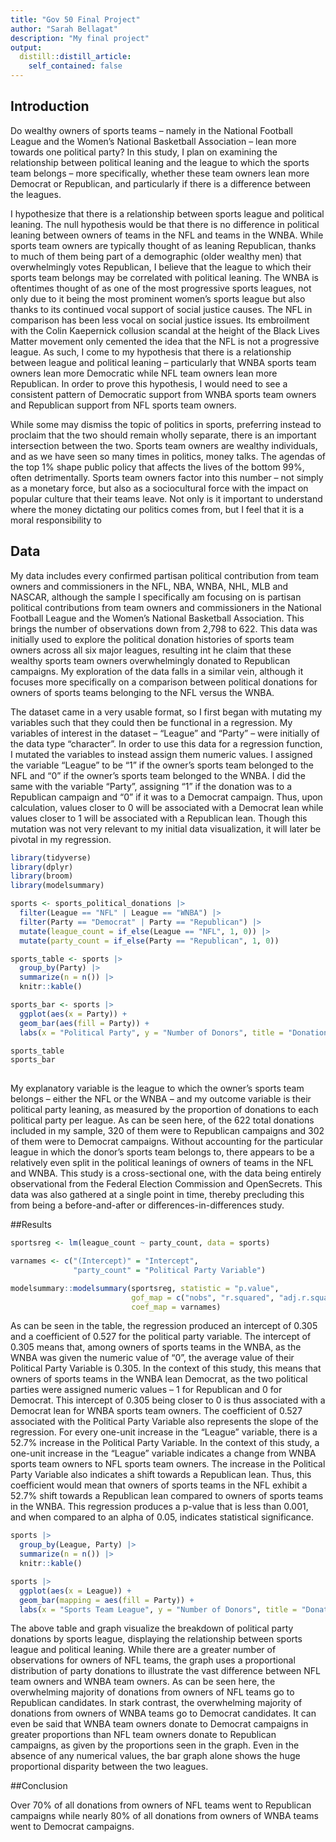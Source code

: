 ```yaml
---
title: "Gov 50 Final Project"
author: "Sarah Bellagat"
description: "My final project"
output:
  distill::distill_article:
    self_contained: false
---
```




## Introduction

Do wealthy owners of sports teams -- namely in the National Football League and the Women’s National Basketball Association -- lean more towards one political party? In this study, I plan on examining the relationship between political leaning and the league to which the sports team belongs -- more specifically, whether these team owners lean more Democrat or Republican, and particularly if there is a difference between the leagues.

I hypothesize that there is a relationship between sports league and political leaning. The null hypothesis would be that there is no difference in political leaning between owners of teams in the NFL and teams in the WNBA. While sports team owners are typically thought of as leaning Republican, thanks to much of them being part of a demographic (older wealthy men) that overwhelmingly votes Republican, I believe that the league to which their sports team belongs may be correlated with political leaning. The WNBA is oftentimes thought of as one of the most progressive sports leagues, not only due to it being the most prominent women’s sports league but also thanks to its continued vocal support of social justice causes. The NFL in comparison has been less vocal on social justice issues. Its embroilment with the Colin Kaepernick collusion scandal at the height of the Black Lives Matter movement only cemented the idea that the NFL is not a progressive league. As such, I come to my hypothesis that there is a relationship between league and political leaning -- particularly that WNBA sports team owners lean more Democratic while NFL team owners lean more Republican. In order to prove this hypothesis, I would need to see a consistent pattern of Democratic support from WNBA sports team owners and Republican support from NFL sports team owners.

While some may dismiss the topic of politics in sports, preferring instead to proclaim that the two should remain wholly separate, there is an important intersection between the two. Sports team owners are wealthy individuals, and as we have seen so many times in politics, money talks. The agendas of the top 1% shape public policy that affects the lives of the bottom 99%, often detrimentally. Sports team owners factor into this number -- not simply as a monetary force, but also as a sociocultural force with the impact on popular culture that their teams leave. Not only is it important to understand where the money dictating our politics comes from, but I feel that it is a moral responsibility to 

## Data

My data includes every confirmed partisan political contribution from team owners and commissioners in the NFL, NBA, WNBA, NHL, MLB and NASCAR, although the sample I specifically am focusing on is partisan political contributions from team owners and commissioners in the National Football League and the Women’s National Basketball Association. This brings the number of observations down from 2,798 to 622. This data was initially used to explore the political donation histories of sports team owners across all six major leagues, resulting int he claim that these wealthy sports team owners overwhelmingly donated to Republican campaigns. My exploration of the data falls in a similar vein, although it focuses more specifically on a comparison between political donations for owners of sports teams belonging to the NFL versus the WNBA. 

The dataset came in a very usable format, so I first began with mutating my variables such that they could then be functional in a regression. My variables of interest in the dataset -- "League" and "Party" -- were initially of the data type "character". In order to use this data for a regression function, I mutated the variables to instead assign them numeric values. I assigned the variable "League"  to be "1" if the owner's sports team belonged to the NFL and "0" if the owner's sports team belonged to the WNBA. I did the same with the variable "Party", assigning "1" if the donation was to a Republican campaign and "0" if it was to a Democrat campaign. Thus, upon calculation, values closer to 0 will be associated with a Democrat lean while values closer to 1 will be associated with a Republican lean. Though this mutation was not very relevant to my initial data visualization, it will later be pivotal in my regression.

```r
library(tidyverse)
library(dplyr)
library(broom)
library(modelsummary)

sports <- sports_political_donations |>
  filter(League == "NFL" | League == "WNBA") |>
  filter(Party == "Democrat" | Party == "Republican") |>
  mutate(league_count = if_else(League == "NFL", 1, 0)) |>
  mutate(party_count = if_else(Party == "Republican", 1, 0))

sports_table <- sports |>
  group_by(Party) |>
  summarize(n = n()) |>
  knitr::kable()

sports_bar <- sports |>
  ggplot(aes(x = Party)) + 
  geom_bar(aes(fill = Party)) +
  labs(x = "Political Party", y = "Number of Donors", title = "Donations to Political Parties from NFL and WNBA Team Owners")

sports_table
sports_bar
  
```

My explanatory variable is the league to which the owner’s sports team belongs -- either the NFL or the WNBA -- and my outcome variable is their political party leaning, as measured by the proportion of donations to each political party per league. As can be seen here, of the 622 total donations included in my sample, 320 of them were to Republican campaigns and 302 of them were to Democrat campaigns. Without accounting for the particular league in which the donor's sports team belongs to, there appears to be a relatively even split in the political leanings of owners of teams in the NFL and WNBA. This study is a cross-sectional one, with the data being entirely observational from the Federal Election Commission and OpenSecrets. This data was also gathered at a single point in time, thereby precluding this from being a before-and-after or differences-in-differences study.

##Results

```r
sportsreg <- lm(league_count ~ party_count, data = sports)

varnames <- c("(Intercept)" = "Intercept",
              "party_count" = "Political Party Variable")

modelsummary::modelsummary(sportsreg, statistic = "p.value",
                           gof_map = c("nobs", "r.squared", "adj.r.squared"),
                           coef_map = varnames)

```

As can be seen in the table, the regression produced an intercept of 0.305 and a coefficient of 0.527 for the political party variable. The intercept of 0.305 means that, among owners of sports teams in the WNBA, as the WNBA was given the numeric value of "0", the average value of their Political Party Variable is 0.305. In the context of this study, this means that owners of sports teams in the WNBA lean Democrat, as the two political parties were assigned numeric values -- 1 for Republican and 0 for Democrat. This intercept of 0.305 being closer to 0 is thus associated with a Democrat lean for WNBA sports team owners. The coefficient of 0.527 associated with the Political Party Variable also represents the slope of the regression. For every one-unit increase in the "League" variable, there is a 52.7% increase in the Political Party Variable. In the context of this study, a one-unit increase in the "League" variable indicates a change from WNBA sports team owners to NFL sports team owners. The increase in the Political Party Variable also indicates a shift towards a Republican lean. Thus, this coefficient would mean that owners of sports teams in the NFL exhibit a 52.7% shift towards a Republican lean compared to owners of sports teams in the WNBA. This regression produces a p-value that is less than 0.001, and when compared to an alpha of 0.05, indicates statistical significance.

```r
sports |>
  group_by(League, Party) |>
  summarize(n = n()) |>
  knitr::kable()

sports |>
  ggplot(aes(x = League)) + 
  geom_bar(mapping = aes(fill = Party)) +
  labs(x = "Sports Team League", y = "Number of Donors", title = "Donations to Political Parties from NFL and WNBA Team Owners, By League")

```
The above table and graph visualize the breakdown of political party donations by sports league, displaying the relationship between sports league and political leaning. While there are a greater number of observations for owners of NFL teams, the graph uses a proportional distribution of party donations to illustrate the vast difference between NFL team owners and WNBA team owners. As can be seen here, the overwhelming majority of donations from owners of NFL teams go to Republican candidates. In stark contrast, the overwhelming majority of donations from owners of WNBA teams go to Democrat candidates. It can even be said that WNBA team owners donate to Democrat campaigns in greater proportions than NFL team owners donate to Republican campaigns, as given by the proportions seen in the graph. Even in the absence of any numerical values, the bar graph alone shows the huge proportional disparity between the two leagues. 

##Conclusion

Over 70% of all donations from owners of NFL teams went to Republican campaigns while nearly 80% of all donations from owners of WNBA teams went to Democrat campaigns. 